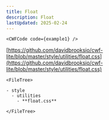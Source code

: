 ```yaml
---
title: Float
description: Float
lastUpdated: 2025-02-24
---
```




<Tabs>
  <TabItem label="Overview" icon="puzzle">

    <CWFCode code={example1} />
  </TabItem>
  <TabItem label="Files" icon="list-format">

  [https://github.com/davidbrooksio/cwf-lite/blob/master/style/utilities/float.css](https://github.com/davidbrooksio/cwf-lite/blob/master/style/utilities/float.css)
  
    <FileTree>

    - style
      - utilities
        - **float.css**

    </FileTree>
  </TabItem>
  <TabItem label="Stylesheet" icon="open-book">
    <Code code={cssExample} lang="css" />
  </TabItem>
</Tabs>
